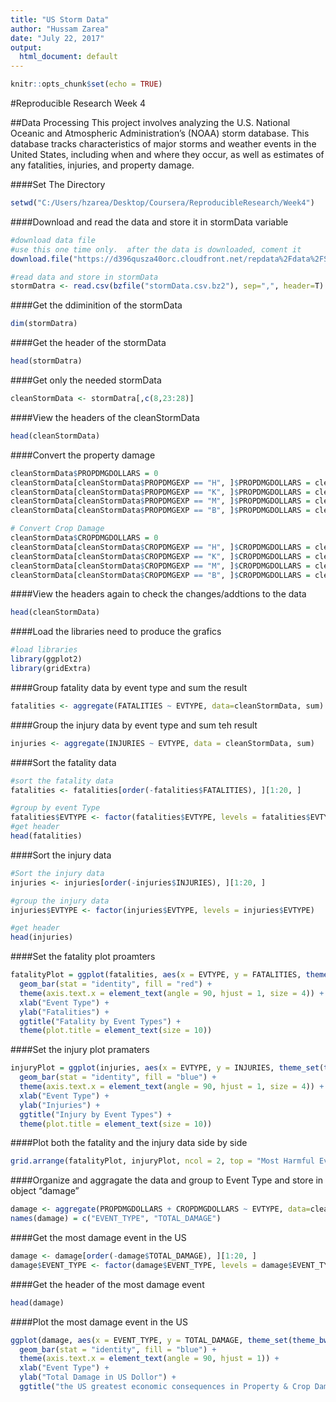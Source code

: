 ---
title: "US Storm Data"
author: "Hussam Zarea"
date: "July 22, 2017"
output:
  html_document: default
---

```{r setup, include=FALSE}
knitr::opts_chunk$set(echo = TRUE)
```


#Reproducible Research Week 4

##Data Processing
This project involves analyzing the U.S. National Oceanic and Atmospheric Administration's (NOAA) storm database. This database tracks characteristics of major storms and weather events in the United States, including when and where they occur, as well as estimates of any fatalities, injuries, and property damage.

####Set The Directory
```{r}
setwd("C:/Users/hzarea/Desktop/Coursera/ReproducibleResearch/Week4")
```

####Download and read the data and store it in stormData variable 
```{r}
#download data file
#use this one time only.  after the data is downloaded, coment it
download.file("https://d396qusza40orc.cloudfront.net/repdata%2Fdata%2FStormData.csv.bz2", destfile = "stormData.csv.bz2")

#read data and store in stormData
stormDatra <- read.csv(bzfile("stormData.csv.bz2"), sep=",", header=T)
```

####Get the ddiminition of the stormData
```{r}
dim(stormDatra)
```

####Get the header of the stormData
```{r}
head(stormDatra)
```

####Get only the needed stormData
```{r}
cleanStormData <- stormDatra[,c(8,23:28)]
```

####View the headers of the cleanStormData
```{r}
head(cleanStormData)
```

####Convert the property damage
```{r}
cleanStormData$PROPDMGDOLLARS = 0
cleanStormData[cleanStormData$PROPDMGEXP == "H", ]$PROPDMGDOLLARS = cleanStormData[cleanStormData$PROPDMGEXP == "H", ]$PROPDMG * 10^2
cleanStormData[cleanStormData$PROPDMGEXP == "K", ]$PROPDMGDOLLARS = cleanStormData[cleanStormData$PROPDMGEXP == "K", ]$PROPDMG * 10^3
cleanStormData[cleanStormData$PROPDMGEXP == "M", ]$PROPDMGDOLLARS = cleanStormData[cleanStormData$PROPDMGEXP == "M", ]$PROPDMG * 10^6
cleanStormData[cleanStormData$PROPDMGEXP == "B", ]$PROPDMGDOLLARS = cleanStormData[cleanStormData$PROPDMGEXP == "B", ]$PROPDMG * 10^9

# Convert Crop Damage 
cleanStormData$CROPDMGDOLLARS = 0
cleanStormData[cleanStormData$CROPDMGEXP == "H", ]$CROPDMGDOLLARS = cleanStormData[cleanStormData$CROPDMGEXP == "H", ]$CROPDMG * 10^2
cleanStormData[cleanStormData$CROPDMGEXP == "K", ]$CROPDMGDOLLARS = cleanStormData[cleanStormData$CROPDMGEXP == "K", ]$CROPDMG * 10^3
cleanStormData[cleanStormData$CROPDMGEXP == "M", ]$CROPDMGDOLLARS = cleanStormData[cleanStormData$CROPDMGEXP == "M", ]$CROPDMG * 10^6
cleanStormData[cleanStormData$CROPDMGEXP == "B", ]$CROPDMGDOLLARS = cleanStormData[cleanStormData$CROPDMGEXP == "B", ]$CROPDMG * 10^9

```

####View the headers again to check the changes/addtions to the data
```{r}
head(cleanStormData)
```

####Load the libraries need to produce the grafics 
```{r}
#load libraries
library(ggplot2)
library(gridExtra)
```


####Group fatality data by event type and sum the result
```{r}
fatalities <- aggregate(FATALITIES ~ EVTYPE, data=cleanStormData, sum)
```

####Group the injury data by event type and sum teh result
```{r}
injuries <- aggregate(INJURIES ~ EVTYPE, data = cleanStormData, sum)
```

####Sort the fatality data
```{r}
#sort the fatality data
fatalities <- fatalities[order(-fatalities$FATALITIES), ][1:20, ]

#group by event Type
fatalities$EVTYPE <- factor(fatalities$EVTYPE, levels = fatalities$EVTYPE)
#get header
head(fatalities)
```

####Sort the injury data
```{r}
#Sort the injury data
injuries <- injuries[order(-injuries$INJURIES), ][1:20, ]

#group the injury data
injuries$EVTYPE <- factor(injuries$EVTYPE, levels = injuries$EVTYPE)

#get header
head(injuries)
```

####Set the fatality plot proamters
```{r}
fatalityPlot = ggplot(fatalities, aes(x = EVTYPE, y = FATALITIES, theme_set(theme_bw()))) + 
  geom_bar(stat = "identity", fill = "red") + 
  theme(axis.text.x = element_text(angle = 90, hjust = 1, size = 4)) + 
  xlab("Event Type") + 
  ylab("Fatalities") + 
  ggtitle("Fatality by Event Types") +
  theme(plot.title = element_text(size = 10))
```

####Set the injury plot pramaters
```{r}
injuryPlot = ggplot(injuries, aes(x = EVTYPE, y = INJURIES, theme_set(theme_bw()))) + 
  geom_bar(stat = "identity", fill = "blue") + 
  theme(axis.text.x = element_text(angle = 90, hjust = 1, size = 4)) + 
  xlab("Event Type") + 
  ylab("Injuries") + 
  ggtitle("Injury by Event Types") +
  theme(plot.title = element_text(size = 10))
```

####Plot both the fatality and the injury data side by side
```{r}
grid.arrange(fatalityPlot, injuryPlot, ncol = 2, top = "Most Harmful Events By Population Health")
```

####Organize and aggragate the data and group to Event Type and store in object "damage"
```{r}
damage <- aggregate(PROPDMGDOLLARS + CROPDMGDOLLARS ~ EVTYPE, data=cleanStormData, sum)
names(damage) = c("EVENT_TYPE", "TOTAL_DAMAGE")
```

####Get the most damage event in the US 
```{r}
damage <- damage[order(-damage$TOTAL_DAMAGE), ][1:20, ]
damage$EVENT_TYPE <- factor(damage$EVENT_TYPE, levels = damage$EVENT_TYPE)
```

####Get the header of the most damage event
```{r}
head(damage)
```

####Plot the most damage event in the US
```{r}
ggplot(damage, aes(x = EVENT_TYPE, y = TOTAL_DAMAGE, theme_set(theme_bw()))) +
  geom_bar(stat = "identity", fill = "blue") + 
  theme(axis.text.x = element_text(angle = 90, hjust = 1)) + 
  xlab("Event Type") + 
  ylab("Total Damage in US Dollor") + 
  ggtitle("the US greatest economic consequences in Property & Crop Damage by top 20 Weather Events")
```